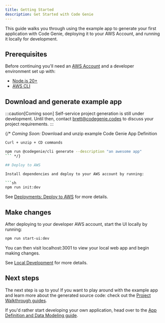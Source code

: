 ```yaml
---
title: Getting Started
description: Get Started with Code Genie
---
```


This guide walks you through using the example app to generate your first application with Code Genie, deploying it to your AWS Account, and running it locally for development.

## Prerequisites

Before continuing you'll need an [AWS Account](https://aws.amazon.com/resources/create-account/) and a developer environment set up with:

- [Node.js 20+](https://nodejs.org/en/learn/getting-started/how-to-install-nodejs)
- [AWS CLI](https://docs.aws.amazon.com/polly/latest/dg/setup-aws-cli.html)

## Download and generate example app

:::caution[Coming soon]
Self-service project generation is still under development. Until then, contact brett@codegenie.codes to discuss your project requirements.
:::

{/* *Coming Soon:* Download and unzip example Code Genie App Definition

```sh
Curl + unzip + CD commands
```

```sh
npm run @codegenie/cli generate --description "an awesome app"
``` */}

## Deploy to AWS

Install dependencies and deploy to your AWS account by running:

```sh
npm run init:dev
```

See [Deployments: Deploy to AWS](./deployments#deploy-to-aws) for more details.

## Make changes

After deploying to your developer AWS account, start the UI locally by running:

```sh
npm run start-ui:dev
```

You can then visit localhost:3001 to view your local web app and begin making changes.

See [Local Development](./local-development) for more details.

## Next steps

The next step is up to you! If you want to play around with the example app and learn more about the generated source code: check out the [Project Walkthrough guides](../project-walkthrough/overview).

If you'd rather start developing your own application, head over to the [App Definition and Data Modeling guide](../spec/app-definition).

